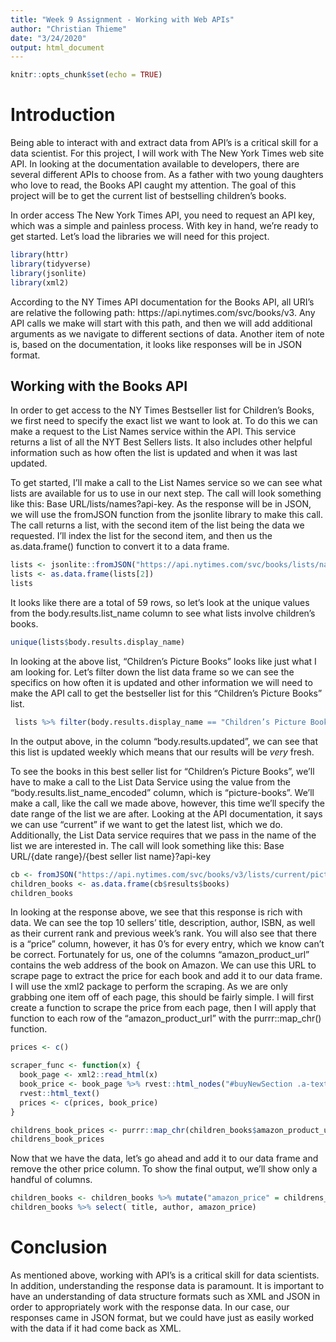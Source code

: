 ```yaml
---
title: "Week 9 Assignment - Working with Web APIs"
author: "Christian Thieme"
date: "3/24/2020"
output: html_document
---
```


```r
knitr::opts_chunk$set(echo = TRUE)
```

# Introduction

Being able to interact with and extract data from API's is a critical skill for a data scientist. For this project, I will work with The New York Times web site API. In looking at the documentation available to developers, there are several different APIs to choose from. As a father with two young daughters who love to read, the Books API caught my attention. The goal of this project will be to get the current list of bestselling children's books. 

In order access The New York Times API, you need to request an API key, which was a simple and painless process. With key in hand, we're ready to get started. Let's load the libraries we will need for this project. 

```r
library(httr)
library(tidyverse)
library(jsonlite)
library(xml2)
```


According to the NY Times API documentation for the Books API, all URI's are relative the following path: https://api.nytimes.com/svc/books/v3. Any API calls we make will start with this path, and then we will add additional arguments as we navigate to different sections of data. Another item of note is, based on the documentation, it looks like responses will be in JSON format. 

## Working with the Books API

In order to get access to the NY Times Bestseller list for Children's Books, we first need to specify the exact list we want to look at. To do this we can make a request to the List Names service within the API. This service returns a list of all the NYT Best Sellers lists. It also includes other helpful information such as how often the list is updated and when it was last updated. 

To get started, I'll make a call to the List Names service so we can see what lists are available for us to use in our next step. The call will look something like this: Base URL/lists/names?api-key. As the response will be in JSON, we will use the fromJSON function from the jsonlite library to make this call. The call returns a list, with the second item of the list being the data we requested. I'll index the list for the second item, and then us the as.data.frame() function to convert it to a data frame. 

```r
lists <- jsonlite::fromJSON("https://api.nytimes.com/svc/books/lists/names.json?api-key=RrYetImEkeHEqaKXs7n4ZLZ1bhmr7JsO")
lists <- as.data.frame(lists[2])
lists
```

It looks like there are a total of 59 rows, so let's look at the unique values from the body.results.list_name column to see what lists involve children's books.

```r
unique(lists$body.results.display_name)
```

In looking at the above list, "Children's Picture Books" looks like just what I am looking for. Let's filter down the list data frame so we can see the specifics on how often it is updated and other information we will need to make the API call to get the bestseller list for this "Children's Picture Books" list.

```r
 lists %>% filter(body.results.display_name == "Children’s Picture Books")
```

In the output above, in the column "body.results.updated", we can see that this list is updated weekly which means that our results will be *very* fresh.  

To see the books in this best seller list for "Children's Picture Books", we'll have to make a call to the List Data Service using the value from the "body.results.list_name_encoded" column, which is "picture-books". We'll make a call, like the call we made above, however, this time we'll specify the date range of the list we are after. Looking at the API documentation, it says we can use "current" if we want to get the latest list, which we do. Additionally, the List Data service requires that we pass in the name of the list we are interested in. The call will look something like this: Base URL/{date range}/{best seller list name}?api-key

```r
cb <- fromJSON("https://api.nytimes.com/svc/books/v3/lists/current/picture-books.json?api-key=RrYetImEkeHEqaKXs7n4ZLZ1bhmr7JsO")
children_books <- as.data.frame(cb$results$books)
children_books
```

In looking at the response above, we see that this response is rich with data. We can see the top 10 sellers' title, description, author, ISBN, as well as their current rank and previous week's rank. You will also see that there is a "price" column, however, it has 0's for every entry, which we know can't be correct. Fortunately for us, one of the columns "amazon_product_url" contains the web address of the book on Amazon. We can use this URL to scrape page to extract the price for each book and add it to our data frame. I will use the xml2 package to perform the scraping. As we are only grabbing one item off of each page, this should be fairly simple. I will first create a function to scrape the price from each page, then I will apply that function to each row of the "amazon_product_url" with the purrr::map_chr() function. 

```r
prices <- c()

scraper_func <- function(x) {
  book_page <- xml2::read_html(x)
  book_price <- book_page %>% rvest::html_nodes("#buyNewSection .a-text-normal") %>%
  rvest::html_text()
  prices <- c(prices, book_price)
}

childrens_book_prices <- purrr::map_chr(children_books$amazon_product_url, scraper_func)
childrens_book_prices
```

Now that we have the data, let's go ahead and add it to our data frame and remove the other price column. To show the final output, we'll show only a handful of columns. 

```r
children_books <- children_books %>% mutate("amazon_price" = childrens_book_prices) %>% select(-price)
children_books %>% select( title, author, amazon_price)
```

# Conclusion

As mentioned above, working with API's is a critical skill for data scientists. In addition, understanding the response data is paramount. It is important to have an understanding of data structure formats such as XML and JSON in order to appropriately work with the response data. In our case, our responses came in JSON format, but we could have just as easily worked with the data if it had come back as XML.


